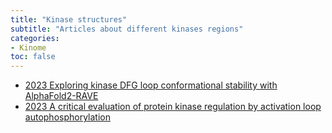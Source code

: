 ```yaml
---
title: "Kinase structures"
subtitle: "Articles about different kinases regions"
categories:
- Kinome
toc: false
---
```


* [2023 Exploring kinase DFG loop conformational stability with AlphaFold2-RAVE](https://doi.org/10.48550/arXiv.2309.03649){target="_blank"}
* [2023 A critical evaluation of protein kinase regulation by activation loop autophosphorylation](https://doi.org/10.7554/eLife.88210){target="_blank"}



